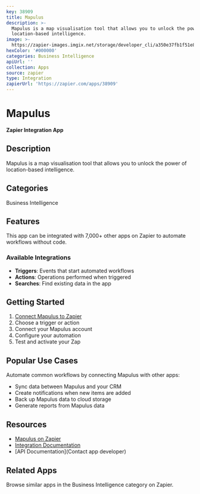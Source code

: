 ```yaml
---
key: 38909
title: Mapulus
description: >-
  Mapulus is a map visualisation tool that allows you to unlock the power of
  location-based intelligence.
image: >-
  https://zapier-images.imgix.net/storage/developer_cli/a350e37fb1f51e80e8e15e1cde5a4a87.png?auto=format%2Ccompress&ixlib=python-3.0.0&q=50
hexColor: '#000000'
categories: Business Intelligence
apiUrl: ''
collection: Apps
source: zapier
type: Integration
zapierUrl: 'https://zapier.com/apps/38909'
---
```

# Mapulus

**Zapier Integration App**

## Description

Mapulus is a map visualisation tool that allows you to unlock the power of location-based intelligence.

## Categories

Business Intelligence

## Features

This app can be integrated with 7,000+ other apps on Zapier to automate workflows without code.

### Available Integrations

- **Triggers**: Events that start automated workflows
- **Actions**: Operations performed when triggered
- **Searches**: Find existing data in the app

## Getting Started

1. [Connect Mapulus to Zapier](https://zapier.com/apps/38909)
2. Choose a trigger or action
3. Connect your Mapulus account
4. Configure your automation
5. Test and activate your Zap

## Popular Use Cases

Automate common workflows by connecting Mapulus with other apps:

- Sync data between Mapulus and your CRM
- Create notifications when new items are added
- Back up Mapulus data to cloud storage
- Generate reports from Mapulus data

## Resources

- [Mapulus on Zapier](https://zapier.com/apps/38909)
- [Integration Documentation](https://zapier.com/apps/38909/integrations)
- [API Documentation](Contact app developer)

## Related Apps

Browse similar apps in the Business Intelligence category on Zapier.
